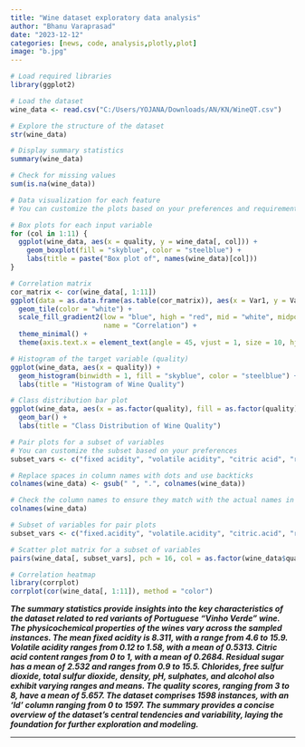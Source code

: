 ```yaml
---
title: "Wine dataset exploratory data analysis"
author: "Bhanu Varaprasad"
date: "2023-12-12"
categories: [news, code, analysis,plotly,plot]
image: "b.jpg"
---
```


```r
# Load required libraries
library(ggplot2)

# Load the dataset
wine_data <- read.csv("C:/Users/YOJANA/Downloads/AN/KN/WineQT.csv")

# Explore the structure of the dataset
str(wine_data)

# Display summary statistics
summary(wine_data)

# Check for missing values
sum(is.na(wine_data))

# Data visualization for each feature
# You can customize the plots based on your preferences and requirements

# Box plots for each input variable
for (col in 1:11) {
  ggplot(wine_data, aes(x = quality, y = wine_data[, col])) +
    geom_boxplot(fill = "skyblue", color = "steelblue") +
    labs(title = paste("Box plot of", names(wine_data)[col]))
}

# Correlation matrix
cor_matrix <- cor(wine_data[, 1:11])
ggplot(data = as.data.frame(as.table(cor_matrix)), aes(x = Var1, y = Var2, fill = Freq)) +
  geom_tile(color = "white") +
  scale_fill_gradient2(low = "blue", high = "red", mid = "white", midpoint = 0, limit = c(-1, 1), space = "Lab",
                       name = "Correlation") +
  theme_minimal() +
  theme(axis.text.x = element_text(angle = 45, vjust = 1, size = 10, hjust = 1))

# Histogram of the target variable (quality)
ggplot(wine_data, aes(x = quality)) +
  geom_histogram(binwidth = 1, fill = "skyblue", color = "steelblue") +
  labs(title = "Histogram of Wine Quality")

# Class distribution bar plot
ggplot(wine_data, aes(x = as.factor(quality), fill = as.factor(quality))) +
  geom_bar() +
  labs(title = "Class Distribution of Wine Quality")

# Pair plots for a subset of variables
# You can customize the subset based on your preferences
subset_vars <- c("fixed acidity", "volatile acidity", "citric acid", "residual sugar", "quality")

# Replace spaces in column names with dots and use backticks
colnames(wine_data) <- gsub(" ", ".", colnames(wine_data))

# Check the column names to ensure they match with the actual names in your dataset
colnames(wine_data)

# Subset of variables for pair plots
subset_vars <- c("fixed.acidity", "volatile.acidity", "citric.acid", "residual.sugar", "quality")

# Scatter plot matrix for a subset of variables
pairs(wine_data[, subset_vars], pch = 16, col = as.factor(wine_data$quality))

# Correlation heatmap
library(corrplot)
corrplot(cor(wine_data[, 1:11]), method = "color")

```

***The summary statistics provide insights into the key characteristics of the dataset related to red variants of Portuguese "Vinho Verde" wine. The physicochemical properties of the wines vary across the sampled instances. The mean fixed acidity is 8.311, with a range from 4.6 to 15.9. Volatile acidity ranges from 0.12 to 1.58, with a mean of 0.5313. Citric acid content ranges from 0 to 1, with a mean of 0.2684. Residual sugar has a mean of 2.532 and ranges from 0.9 to 15.5. Chlorides, free sulfur dioxide, total sulfur dioxide, density, pH, sulphates, and alcohol also exhibit varying ranges and means. The quality scores, ranging from 3 to 8, have a mean of 5.657. The dataset comprises 1598 instances, with an 'Id' column ranging from 0 to 1597. The summary provides a concise overview of the dataset's central tendencies and variability, laying the foundation for further exploration and modeling.***

------------------------------------------------------------------------